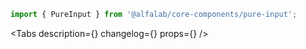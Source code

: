 


<Meta
    title='Компоненты/PureInput'
    component={PureInput}
/>


<!-- Canvas -->

<Story name='PureInput'>
    <PureInput
        size={select('size', ['s', 'm', 'l', 'xl'], 's')}
        type={select(
            'type',
            ['number', 'card', 'email', 'money', 'password', 'tel', 'text'],
            'text',
        )}
        block={boolean('block', false)}
        disabled={boolean('disabled', false)}
        placeholder={text('placeholder', '')}
    />
</Story>


<!-- Docs -->

<ComponentHeader
    name='PureInput'
    version={version}
    package='@alfalab/core-components/pure-input'
/>

```jsx
import { PureInput } from '@alfalab/core-components/pure-input';
```

<Tabs
    description={<Description />}
    changelog={<Changelog />}
    props={<ArgsTable of={PureInputTS} />}
/>
